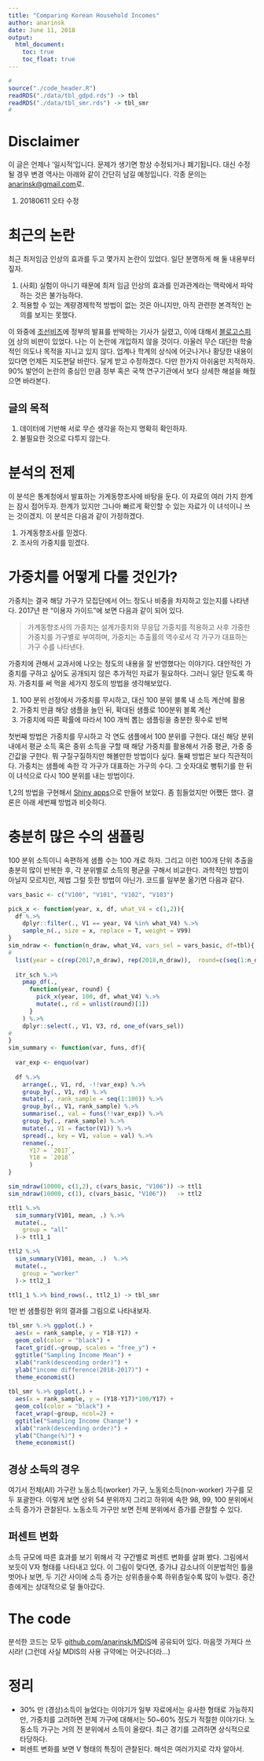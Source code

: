 ```yaml
---
title: "Comparing Korean Household Incomes"
author: anarinsk 
date: June 11, 2018
output: 
  html_document: 
    toc: true
    toc_float: true
---
```


```r
#
source("./code_header.R")
readRDS("./data/tbl_gdpd.rds") -> tbl 
readRDS("./data/tbl_smr.rds") -> tbl_smr
#
```

# Disclaimer 

이 글은 언제나 '일시적'입니다. 문제가 생기면 항상 수정되거나 폐기됩니다. 대신 수정될 경우 변경 역사는 아래와 같이 간단히 남길 예정입니다. 각종 문의는 <anarinsk@gmail.com>로. 

  1. 20180611 오타 수정 

# 최근의 논란 

최근 최저임금 인상의 효과를 두고 몇가지 논란이 있었다. 일단 분명하게 해 둘 내용부터 짚자. 

  1. (사회) 실험이 아니기 때문에 최저 임금 인상의 효과를 인과관계라는 맥락에서 파악하는 것은 불가능하다. 
  2. 적용할 수 있는 계량경제학적 방법이 없는 것은 아니지만, 아직 관련한 본격적인 논의를 보지는 못했다.  
  
이 와중에 [조선비즈](http://biz.chosun.com/site/data/html_dir/2018/06/03/2018060300817.html)에 정부의 발표를 반박하는 기사가 실렸고, 이에 대해서 [블로고스피어](http://sovidence.tistory.com/950) 상의 비판이 있었다. 나는 이 논란에 개입하지 않을 것이다. 아울러 무슨 대단한 학술적인 의도나 목적을 지니고 있지 않다. 업계나 학계의 상식에 어긋나거나 황당한 내용이 있다면 언제든 지도편달 바란다. 달게 받고 수정하겠다. 다만 한가지 아쉬움만 지적하자. 90% 발언이 논란의 중심인 만큼 정부 혹은 국책 연구기관에서 보다 상세한 해설을 해줬으면 바라본다. 

## 글의 목적

  1. 데이터에 기반해 서로 무슨 생각을 하는지 명확히 확인하자. 
  2. 불필요한 것으로 다투지 않는다. 

# 분석의 전제 

이 분석은 통계청에서 발표하는 가계동향조사에 바탕을 둔다. 이 자료의 여러 가지 한계는 잠시 접어두자. 한계가 있지만 그나마 빠르게 확인할 수 있는 자료가 이 녀석이니 쓰는 것이겠지. 이 분석은 다음과 같이 가정하겠다. 

  1. 가계동향조사를 믿겠다. 
  2. 조사의 가중치를 믿겠다. 

# 가중치를 어떻게 다룰 것인가? 

가중치는 결국 해당 가구가 모집단에서 어느 정도나 비중을 차지하고 있는지를 나타낸다. 2017년 판 "이용자 가이드"에 보면 다음과 같이 되어 있다. 

>가계동향조사의 가중치는 설계가중치와 무응답 가중치를 적용하고 사후 가중한 가중치를 가구별로 부여하며, 가중치는 추출률의 역수로서 각 가구가 대표하는 가구 수를 나타낸다.  

가중치에 관해서 교과서에 나오는 정도의 내용을 잘 반영했다는 이야기다. 대안적인 가중치를 구하고 싶어도 공개되지 않은 추가적인 자료가 필요하다. 그러니 일단 믿도록 하자. 가중치를 써 먹을 세가지 정도의 방법을 생각해보았다. 

  1. 100 분위 선정에서 가중치를 무시하고, 대신 100 분위 블록 내 소득 계산에 활용 
  2. 가중치 만큼 해당 샘플을 늘인 뒤, 확대된 샘플로 100분위 블록 계산 
  3. 가중치에 따른 확률에 따라서 100 개씩 뽑는 샘플링을 충분한 횟수로 반복 
  
첫번째 방법은 가중치를 무시하고 각 연도 샘플에서 100 분위를 구한다. 대신 해당 분위 내에서 평균 소득 혹은 중위 소득을 구할 때 해당 가중치를 활용해서 가중 평균, 가중 중간값을 구한다. 뭐 구질구질하지만 해볼만한 방법이다 싶다. 둘째 방법은 보다 직관적이다. 가중치는 샘플에 속한 각 가구가 대표하는 가구의 수다. 그 숫자대로 뻥튀기를 한 뒤 이 녀석으로 다시 100 분위를 내는 방법이다. 

1,2의 방법을 구현해서 [Shiny apps](http://209.97.160.244:3838/MDIS_Shiny_3/)으로 만들어 보았다. 좀 힘들었지만 어쨌든 했다. 결론은 아래 세번째 방법과 비슷하다. 

# 충분히 많은 수의 샘플링 

100 분위 소득이니 속편하게 샘플 수는 100 개로 하자. 그리고 이런 100개 단위 추출을 충분히 많이 반복한 후, 각 분위별로 소득의 평균을 구해서 비교한다. 과학적인 방법이 아닐지 모르지만, 제법 그럴 듯한 방법이 아닌가. 코드를 일부분 옮기면 다음과 같다. 

```r

vars_basic <- c("V100", "V101", "V102", "V103")

pick_x <- function(year, x, df, what_V4 = c(1,2)){
  df %.>% 
    dplyr::filter(., V1 == year, V4 %in% what_V4) %.>% 
    sample_n(., size = x, replace = T, weight = V99)
}
sim_ndraw <- function(n_draw, what_V4, vars_sel = vars_basic, df=tbl){
#  
  list(year = c(rep(2017,n_draw), rep(2018,n_draw)),  round=c(seq(1:n_draw), seq(1:n_draw))) -> itr_sch
  
  itr_sch %.>% 
    pmap_df(., 
      function(year, round) {
        pick_x(year, 100, df, what_V4) %.>% 
        mutate(., rd = unlist(round)[1]) 
      } 
    ) %.>% 
    dplyr::select(., V1, V3, rd, one_of(vars_sel))
#
}
sim_summary <- function(var, funs, df){
  
  var_exp <- enquo(var)
  
  df %.>% 
    arrange(., V1, rd, -!!var_exp) %.>% 
    group_by(., V1, rd) %.>% 
    mutate(., rank_sample = seq(1:100)) %.>% 
    group_by(., V1, rank_sample) %.>% 
    summarise(., val = funs(!!var_exp)) %.>% 
    group_by(., rank_sample) %.>%  
    mutate(., V1 = factor(V1)) %.>% 
    spread(., key = V1, value = val) %.>% 
    rename(., 
      Y17 = `2017`,
      Y18 = `2018`
      )
}

sim_ndraw(10000, c(1,2), c(vars_basic, "V106")) -> ttl1
sim_ndraw(10000, c(1), c(vars_basic, "V106"))   -> ttl2

ttl1 %.>% 
  sim_summary(V101, mean, .) %.>% 
  mutate(., 
    group = "all" 
  )-> ttl1_1

ttl2 %.>% 
  sim_summary(V101, mean, .)  %.>% 
  mutate(., 
    group = "worker" 
  )-> ttl2_1

ttl1_1 %.>% bind_rows(., ttl2_1) -> tbl_smr 

```

1만 번 샘플링한 위의 결과를 그림으로 나타내보자. 

```r
tbl_smr %.>% ggplot(.) + 
  aes(x = rank_sample, y = Y18-Y17) + 
  geom_col(color = "black") + 
  facet_grid(.~group, scales = "free_y") + 
  ggtitle("Sampling Income Mean") + 
  xlab("rank(descending order)") + 
  ylab("income difference(2018-2017)") +
  theme_economist()
  
tbl_smr %.>% ggplot(.) + 
  aes(x = rank_sample, y = (Y18-Y17)*100/Y17) + 
  geom_col(color = "black") + 
  facet_wrap(~group, ncol=2) + 
  ggtitle("Sampling Income Change") + 
  xlab("rank(descending order)") + 
  ylab("Change(%)") +
  theme_economist() 
```


## 경상 소득의 경우 

여기서 전체(All) 가구란 노동소득(worker) 가구, 노동외소득(non-worker) 가구를 모두 포괄한다. 이렇게 보면 상위 54 분위까지 그리고 하위에 속한 98, 99, 100 분위에서 소득 증가가 관찰된다. 노동소득 가구만 보면 전체 분위에서 증가를 관찰할 수 있다. 

## 퍼센트 변화 

소득 규모에 따른 효과를 보기 위해서 각 구간별로 퍼센트 변화를 살펴 봤다. 그림에서 보듯이 V자 형태를 나타내고 있다. 이 그림이 맞다면, 증가냐 감소냐의 이분법적인 틀을 벗어나 보면, 두 기간 사이에 소득 증가는 상위층을수록 하위층일수록 많이 누렸다. 중간층에게는 상대적으로 덜 돌아갔다. 


# The code 

분석한 코드는 모두 [github.com/anarinsk/MDIS](https://github.com/anarinsk/MDIS)에 공유되어 있다. 마음껏 가져다 쓰시라! (그런데 사실 MDIS의 사용 규약에는 어긋나더라...)

# 정리

  * 30% 만 (경상)소득이 늘었다는 이야기가 일부 자료에서는 유사한 형태로 가능하지만, 가중치를 고려하면 전체 가구에 대해서는 50~60% 정도가 적절한 이야기다. 노동소득 가구는 거의 전 분위에서 소득이 올랐다. 최근 경기를 고려하면 상식적으로 타당하다. 
  * 퍼센트 변화를 보면 V 형태의 특징이 관찰된다. 해석은 여러가지로 각자 알아서. 